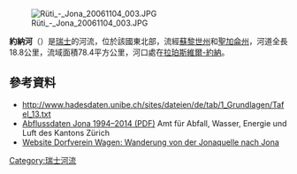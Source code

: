 {{noteTA|G1=瑞士地名}}
{{Coord|47.21527|N|8.84386|E|display=title}}

[[Image:Rüti_-_Jona_20061104_003.JPG|right]]

'''約納河'''（{{lang-de|Jona}}）是[[瑞士|瑞士]]的河流，位於該國東北部，流經[[蘇黎世州|蘇黎世州]]和[[聖加侖州|聖加侖州]]，河道全長18.8公里，流域面積78.4平方公里，河口處在[[拉珀斯維爾-約納|拉珀斯維爾-約納]]。

==參考資料==
* http://www.hadesdaten.unibe.ch/sites/dateien/de/tab/1_Grundlagen/Tafel_13.txt
* [http://www.hw.zh.ch/hochwasser/jahrbuch/0582a014.PDF Abflussdaten Jona 1994–2014 (PDF)] Amt für Abfall, Wasser, Energie und Luft des Kantons Zürich
* [http://www.dv-wagen.ch/code/main/main.php?folder=z-rueckblick&page=011_06_05_Wanderung_Jonaquelle.html Website Dorfverein Wagen: Wanderung von der Jonaquelle nach Jona]

{{Switzerland-geo-stub}}
[[Category:瑞士河流|Category:瑞士河流]]